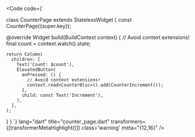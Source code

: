 
<Code
	code={`

class CounterPage extends StatelessWidget {
  const CounterPage({super.key});

  @override
  Widget build(BuildContext context) {
    // Avoid context extensions!
    final count = context.watch<CounterBloc>().state;

    return Column(
      children: [
        Text('Count: $count'),
        ElevatedButton(
          onPressed: () {
            // Avoid context extensions!
            context.read<CounterBloc>().add(CounterIncrement());
          },
          child: const Text('Increment'),
        ),
      ],
    );
  }
}
`}
lang="dart" title="counter_page.dart"
transformers={[transformerMetaHighlight()]} class='warning' meta="{12,16}"
/> 
